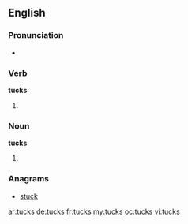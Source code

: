 ==English==

===Pronunciation===
* {{rhymes|ʌks}}

===Verb===
'''tucks'''

# {{third-person singular of|tuck}}

===Noun===
'''tucks'''

# {{plural of|tuck}}

===Anagrams===
* [[stuck#English|stuck]]

[[ar:tucks]]
[[de:tucks]]
[[fr:tucks]]
[[my:tucks]]
[[oc:tucks]]
[[vi:tucks]]